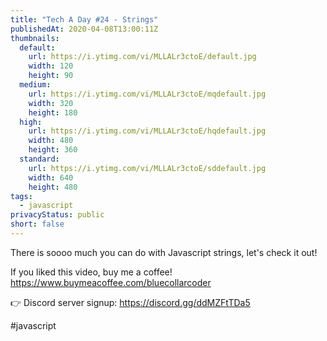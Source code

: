 ```yaml
---
title: "Tech A Day #24 - Strings"
publishedAt: 2020-04-08T13:00:11Z
thumbnails:
  default:
    url: https://i.ytimg.com/vi/MLLALr3ctoE/default.jpg
    width: 120
    height: 90
  medium:
    url: https://i.ytimg.com/vi/MLLALr3ctoE/mqdefault.jpg
    width: 320
    height: 180
  high:
    url: https://i.ytimg.com/vi/MLLALr3ctoE/hqdefault.jpg
    width: 480
    height: 360
  standard:
    url: https://i.ytimg.com/vi/MLLALr3ctoE/sddefault.jpg
    width: 640
    height: 480
tags:
  - javascript
privacyStatus: public
short: false
---
```

  
  There is soooo much you can do with Javascript strings, let's check it out!

If you liked this video, buy me a coffee! https://www.buymeacoffee.com/bluecollarcoder

👉 Discord server signup: https://discord.gg/ddMZFtTDa5

#javascript
  